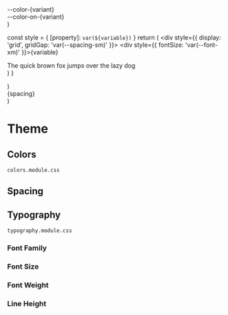 
<Meta title="Theme/Colors" />

  <div
    {...props}
    style={{
      padding: 'var(--spacing-sm)',
      background: `var(--color-${variant})`,
      color: `var(--color-on-${variant})`,
      display: 'grid',
      gridGap: 'var(--spacing-sm)',
      ...props.style,
    }}
  >
    <div style={{ fontSize: '0.75em' }}>--color-{variant}</div>
    <div style={{ fontWeight: '600' }}>--color-on-{variant}</div>
  </div>
)

  const style = { [property]: `var(${variable})` }
  return (
    <div style={{ display: 'grid', gridGap: 'var(--spacing-sm)' }}>
      <div style={{ fontSize: 'var(--font-xm)' }}>{variable}</div>
      <div style={style}>The quick brown fox jumps over the lazy dog</div>
    </div>
  )
}

  <div
    style={{
      display: 'grid',
      gridGap: '1rem',
      padding: '1rem',
      background: 'var(--color-surface)',
      color: 'var(--color-on-surface)',
    }}
    {...props}
  />
)

  <div style={{ display: 'grid', gridGap: `var(${spacing})`, gridTemplateColumns: '1fr 1fr' }}>
    <div
      style={{ background: 'var(--color-surface-darker)', height: 50, padding: '0.5rem', fontSize: 'var(--font-xs)' }}
    >
      {spacing}
    </div>
    <div style={{ background: 'var(--color-surface-darker)', height: 50 }} />
  </div>
)

# Theme

## Colors

`colors.module.css`

<Block>
  <Color variant="surface-lighter" />
  <Color variant="surface" />
  <Color variant="surface-darker" />
  <Color variant="accent-lighter" />
  <Color variant="accent" />
  <Color variant="accent-darker" />
  <Color variant="primary-lighter" />
  <Color variant="primary" />
  <Color variant="primary-darker" />
  <Color variant="secondary-lighter" />
  <Color variant="secondary" />
  <Color variant="secondary-darker" />
</Block>

## Spacing

<Block>
  <Spacing spacing="--spacing-xxs" />
  <Spacing spacing="--spacing-xs" />
  <Spacing spacing="--spacing-sm" />
  <Spacing spacing="--spacing-md" />
  <Spacing spacing="--spacing-lg" />
  <Spacing spacing="--spacing-xl" />
  <Spacing spacing="--spacing-2xl" />
</Block>

## Typography

`typography.module.css`

### Font Family

<Block>
  <Typography property="font-family" variable="--font-body" />
</Block>

### Font Size

<Block>
  <Typography property="font-size" variable="--font-xs" />
  <Typography property="font-size" variable="--font-sm" />
  <Typography property="font-size" variable="--font" />
  <Typography property="font-size" variable="--font-lg" />
  <Typography property="font-size" variable="--font-xl" />
  <Typography property="font-size" variable="--font-2xl" />
  <Typography property="font-size" variable="--font-3xl" />
  <Typography property="font-size" variable="--font-4xl" />
  <Typography property="font-size" variable="--font-5xl" />
</Block>

### Font Weight

<Block>
  <Typography property="font-weight" variable="--font-thin" />
  <Typography property="font-weight" variable="--font-extralight" />
  <Typography property="font-weight" variable="--font-light" />
  <Typography property="font-weight" variable="--font-normal" />
  <Typography property="font-weight" variable="--font-medium" />
  <Typography property="font-weight" variable="--font-semibold" />
  <Typography property="font-weight" variable="--font-bold" />
  <Typography property="font-weight" variable="--font-extrabold" />
  <Typography property="font-weight" variable="--font-black" />
</Block>

### Line Height

<Block>
  <Typography property="line-height" variable="--leading-none" />
  <Typography property="line-height" variable="--leading-tight" />
  <Typography property="line-height" variable="--leading-snug" />
  <Typography property="line-height" variable="--leading-normal" />
  <Typography property="line-height" variable="--leading-relaxed" />
  <Typography property="line-height" variable="--leading-loose" />
</Block>
